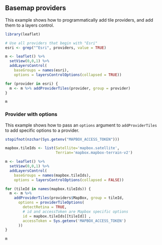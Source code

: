 ## Basemap providers

This example shows how to programmatically add tile providers, and add them to a layers control.

```r
library(leaflet)

# Use all providers that begin with "Esri"
esri <- grep("^Esri", providers, value = TRUE)

m <- leaflet() %>%
  setView(0,0,1) %>%
  addLayersControl(
    baseGroups = names(esri),
    options = layersControlOptions(collapsed = TRUE))

for (provider in esri) {
  m <- m %>% addProviderTiles(provider, group = provider)
}

m
```

### Provider with options

This example shows how to pass an `options` argument to `addProviderTiles` to add specific options to a provider.

```r
stopifnot(nzchar(Sys.getenv("MAPBOX_ACCESS_TOKEN")))
```

```r
mapbox.tileIds <- list(Satellite='mapbox.satellite',
                       Terrian='mapbox.mapbox-terrain-v2')

m <- leaflet() %>%
  setView(0,0,1) %>%
  addLayersControl(
    baseGroups = names(mapbox.tileIds),
    options = layersControlOptions(collapsed = FALSE))

for (tileId in names(mapbox.tileIds)) {
  m <- m %>%
    addProviderTiles(providers$MapBox, group = tileId,
      options = providerTileOptions(
        detectRetina = TRUE,
        # id and accessToken are Mapbox specific options
        id = mapbox.tileIds[[tileId]] ,
        accessToken = Sys.getenv('MAPBOX_ACCESS_TOKEN')
      ))
}

m
```


